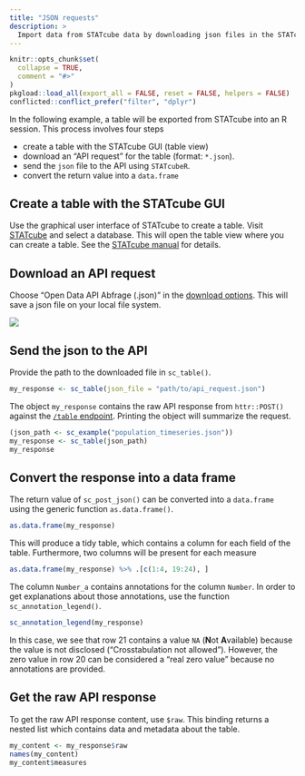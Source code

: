 ```yaml
---
title: "JSON requests"
description: >
  Import data from STATcube data by downloading json files in the STATcube GUI
---
```


```r
knitr::opts_chunk$set(
  collapse = TRUE,
  comment = "#>"
)
pkgload::load_all(export_all = FALSE, reset = FALSE, helpers = FALSE) 
conflicted::conflict_prefer("filter", "dplyr")
```

In the following example, a table will be exported from STATcube into an
R session. This process involves four steps

* create a table with the STATcube GUI (table view)
* download an "API request" for the table (format: `*.json`).
* send the `json` file to the API using `STATcubeR`.
* convert the return value into a `data.frame`

## Create a table with the STATcube GUI

Use the graphical user interface of STATcube to create a table. Visit
[STATcube] and select a database. This will open the table view where you can 
create a table. See the [STATcube manual] for details.

## Download an API request

Choose "Open Data API Abfrage (.json)" in the [download options]. This will
save a json file on your local file system.

 <img src="download_json.png" />

## Send the json to the API

Provide the path to the downloaded file in `sc_table()`.

``` r
my_response <- sc_table(json_file = "path/to/api_request.json")
```

The object `my_response` contains the raw API response from `httr::POST()`
against the [`/table` endpoint]. Printing the object will summarize the request.

```r
(json_path <- sc_example("population_timeseries.json"))
my_response <- sc_table(json_path)
my_response
```

## Convert the response into a data frame

The return value of `sc_post_json()` can be converted into a `data.frame`
using the generic function `as.data.frame()`.

```r
as.data.frame(my_response)
```

This will produce a tidy table, which contains a column for each field
of the table. Furthermore, two columns will be present for each measure

```r
as.data.frame(my_response) %>% .[c(1:4, 19:24), ]
```

The column `Number_a` contains annotations for the column
`Number`. In order to get explanations about those annotations, use the
function `sc_annotation_legend()`.

```r
sc_annotation_legend(my_response)
```

In this case, we see that row 21 contains a value `NA` (**N**ot **A**vailable)
because the value is not disclosed ("Crosstabulation not allowed"). However, the
zero value in row 20 can be considered a "real zero value" because no
annotations are provided.

## Get the raw API response

To get the raw API response content, use `$raw`. This binding returns
a nested list which contains data and metadata about the table.

```r
my_content <- my_response$raw
names(my_content)
my_content$measures
```

[`/table` endpoint]: https://docs.wingarc.com.au/superstar/latest/open-data-api/open-data-api-reference/table-endpoint
[download options]: https://docs.wingarc.com.au/superstar/latest/superweb2/user-guide/download-tables
[STATcube]: http://sdbext:8081/statistik.at/ext/statcube/home
[STATcube manual]: http://www.statistik.at/wcm/idc/idcplg?IdcService=GET_PDF_FILE&dDocName=105692
